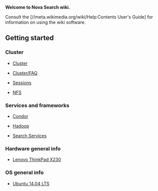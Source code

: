 '''Welcome to Nova Search wiki.'''

Consult the [//meta.wikimedia.org/wiki/Help:Contents User's Guide] for information on using the wiki software.

== Getting started ==
=== Cluster ===
*[[ Cluster ]]

*[[ Cluster/FAQ ]]

*[[ Sessions ]]

*[[ NFS ]]

=== Services and frameworks ===
*[[ Condor ]]

*[[ Hadoop ]]

*[[ Search Services ]]

=== Hardware general info ===
*[[ Lenovo ThinkPad X230 ]]

=== OS general info ===

*[[ Ubuntu 14.04 LTS ]]